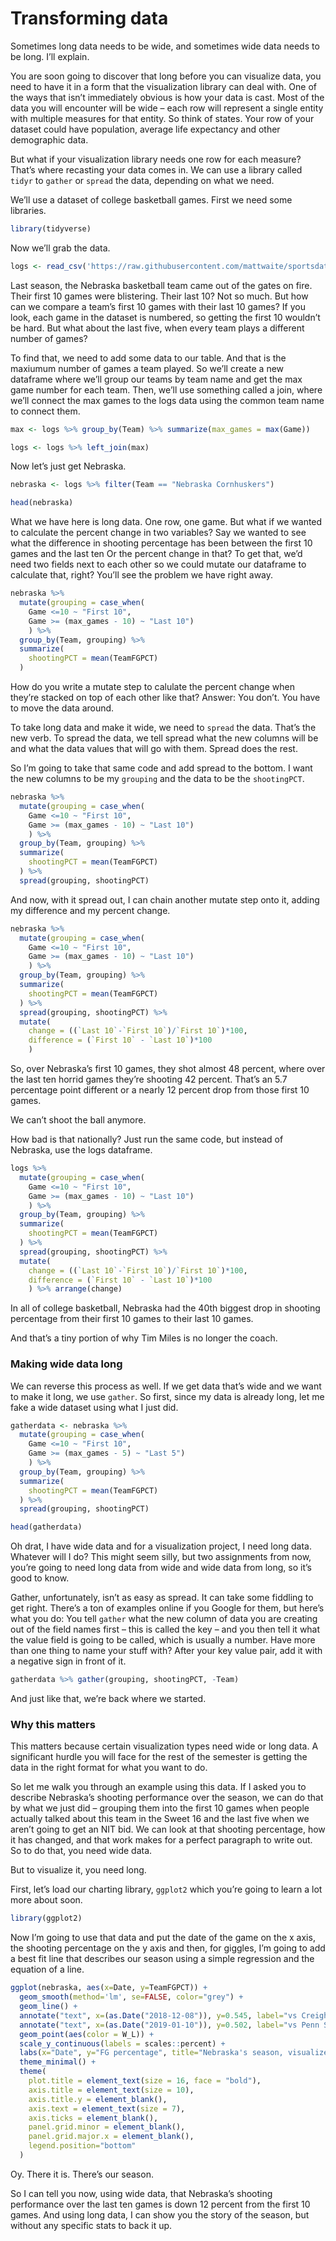 # Transforming data

Sometimes long data needs to be wide, and sometimes wide data needs to be long. I'll explain.

You are soon going to discover that long before you can visualize data, you need to have it in a form that the visualization library can deal with. One of the ways that isn't immediately obvious is how your data is cast. Most of the data you will encounter will be wide -- each row will represent a single entity with multiple measures for that entity. So think of states. Your row of your dataset could have population, average life expectancy and other demographic data. 

But what if your visualization library needs one row for each measure? That's where recasting your data comes in. We can use a library called `tidyr` to `gather` or `spread` the data, depending on what we need.

We'll use a dataset of college basketball games. First we need some libraries. 

```r
library(tidyverse)
```

Now we'll grab the data. 

```r
logs <- read_csv('https://raw.githubusercontent.com/mattwaite/sportsdatabook/Master/data/logs19.csv')
```

Last season, the Nebraska basketball team came out of the gates on fire. Their first 10 games were blistering. Their last 10? Not so much. But how can we compare a team's first 10 games with their last 10 games? If you look, each game in the dataset is numbered, so getting the first 10 wouldn't be hard. But what about the last five, when every team plays a different number of games? 

To find that, we need to add some data to our table. And that is the maxiumum number of games a team played. So we'll create a new dataframe where we'll group our teams by team name and get the max game number for each team. Then, we'll use something called a join, where we'll connect the max games to the logs data using the common team name to connect them. 


```r
max <- logs %>% group_by(Team) %>% summarize(max_games = max(Game))
```

```r
logs <- logs %>% left_join(max)
```

Now let's just get Nebraska. 

```r
nebraska <- logs %>% filter(Team == "Nebraska Cornhuskers")

head(nebraska)
```

What we have here is long data. One row, one game. But what if we wanted to calculate the percent change in two variables? Say we wanted to see what the difference in shooting percentage has been between the first 10 games and the last ten Or the percent change in that? To get that, we'd need two fields next to each other so we could mutate our dataframe to calculate that, right? You'll see the problem we have right away. 

```r
nebraska %>% 
  mutate(grouping = case_when(
    Game <=10 ~ "First 10",
    Game >= (max_games - 10) ~ "Last 10")
    ) %>%
  group_by(Team, grouping) %>%
  summarize(
    shootingPCT = mean(TeamFGPCT)
  )
```
How do you write a mutate step to calulate the percent change when they're stacked on top of each other like that? Answer: You don't. You have to move the data around. 

To take long data and make it wide, we need to `spread` the data. That's the new verb. To spread the data, we tell spread what the new columns will be and what the data values that will go with them. Spread does the rest. 

So I'm going to take that same code and add spread to the bottom. I want the new columns to be my `grouping` and the data to be the `shootingPCT`.

```r
nebraska %>% 
  mutate(grouping = case_when(
    Game <=10 ~ "First 10",
    Game >= (max_games - 10) ~ "Last 10")
    ) %>%
  group_by(Team, grouping) %>%
  summarize(
    shootingPCT = mean(TeamFGPCT)
  ) %>% 
  spread(grouping, shootingPCT) 
```

And now, with it spread out, I can chain another mutate step onto it, adding my difference and my percent change. 

```r
nebraska %>% 
  mutate(grouping = case_when(
    Game <=10 ~ "First 10",
    Game >= (max_games - 10) ~ "Last 10")
    ) %>%
  group_by(Team, grouping) %>%
  summarize(
    shootingPCT = mean(TeamFGPCT)
  ) %>% 
  spread(grouping, shootingPCT) %>%
  mutate(
    change = ((`Last 10`-`First 10`)/`First 10`)*100,
    difference = (`First 10` - `Last 10`)*100
    )
```
So, over Nebraska's first 10 games, they shot almost 48 percent, where over the last ten horrid games they're shooting 42 percent. That's an 5.7 percentage point different or a nearly 12 percent drop from those first 10 games. 

We can't shoot the ball anymore.

How bad is that nationally? Just run the same code, but instead of Nebraska, use the logs dataframe.

```r
logs %>% 
  mutate(grouping = case_when(
    Game <=10 ~ "First 10",
    Game >= (max_games - 10) ~ "Last 10")
    ) %>%
  group_by(Team, grouping) %>%
  summarize(
    shootingPCT = mean(TeamFGPCT)
  ) %>% 
  spread(grouping, shootingPCT) %>%
  mutate(
    change = ((`Last 10`-`First 10`)/`First 10`)*100,
    difference = (`First 10` - `Last 10`)*100
    ) %>% arrange(change)
```

In all of college basketball, Nebraska had the 40th biggest drop in shooting percentage from their first 10 games to their last 10 games. 

And that's a tiny portion of why Tim Miles is no longer the coach.

### Making wide data long

We can reverse this process as well. If we get data that's wide and we want to make it long, we use `gather`. So first, since my data is already long, let me fake a wide dataset using what I just did. 

```r
gatherdata <- nebraska %>% 
  mutate(grouping = case_when(
    Game <=10 ~ "First 10",
    Game >= (max_games - 5) ~ "Last 5")
    ) %>%
  group_by(Team, grouping) %>%
  summarize(
    shootingPCT = mean(TeamFGPCT)
  ) %>% 
  spread(grouping, shootingPCT)
```

```r
head(gatherdata)
```

Oh drat, I have wide data and for a visualization project, I need long data. Whatever will I do? This might seem silly, but two assignments from now, you're going to need long data from wide and wide data from long, so it's good to know. 

Gather, unfortunately, isn't as easy as spread. It can take some fiddling to get right. There's a ton of examples online if you Google for them, but here's what you do: You tell `gather` what the new column of data you are creating out of the field names first -- this is called the key -- and you then tell it what the value field is going to be called, which is usually a number. Have more than one thing to name your stuff with? After your key value pair, add it with a negative sign in front of it. 

```r
gatherdata %>% gather(grouping, shootingPCT, -Team)
```

And just like that, we're back where we started. 

### Why this matters

This matters because certain visualization types need wide or long data. A significant hurdle you will face for the rest of the semester is getting the data in the right format for what you want to do. 

So let me walk you through an example using this data. If I asked you to describe Nebraska's shooting performance over the season, we can do that by what we just did -- grouping them into the first 10 games when people actually talked about this team in the Sweet 16 and the last five when we aren't going to get an NIT bid. We can look at that shooting percentage, how it has changed, and that work makes for a perfect paragraph to write out. So to do that, you need wide data. 

But to visualize it, you need long. 

First, let's load our charting library, `ggplot2` which you're going to learn a lot more about soon.

```r
library(ggplot2)
```

Now I'm going to use that data and put the date of the game on the x axis, the shooting percentage on the y axis and then, for giggles, I'm going to add a best fit line that describes our season using a simple regression and the equation of a line. 

```r
ggplot(nebraska, aes(x=Date, y=TeamFGPCT)) + 
  geom_smooth(method='lm', se=FALSE, color="grey") + 
  geom_line() + 
  annotate("text", x=(as.Date("2018-12-08")), y=0.545, label="vs Creighton") + 
  annotate("text", x=(as.Date("2019-01-10")), y=0.502, label="vs Penn State") + 
  geom_point(aes(color = W_L)) + 
  scale_y_continuous(labels = scales::percent) + 
  labs(x="Date", y="FG percentage", title="Nebraska's season, visualized", subtitle="As the season goes by, the Huskers are getting worse at shooting the ball.", caption="Source: NCAA | By Matt Waite", color = "Outcome") +
  theme_minimal() + 
  theme(
    plot.title = element_text(size = 16, face = "bold"),
    axis.title = element_text(size = 10),
    axis.title.y = element_blank(),
    axis.text = element_text(size = 7),
    axis.ticks = element_blank(),
    panel.grid.minor = element_blank(),
    panel.grid.major.x = element_blank(),
    legend.position="bottom"
  )
```
Oy. There it is. There's our season.

So I can tell you now, using wide data, that Nebraska's shooting performance over the last ten games is down 12 percent from the first 10 games. And using long data, I can show you the story of the season, but without any specific stats to back it up. 

